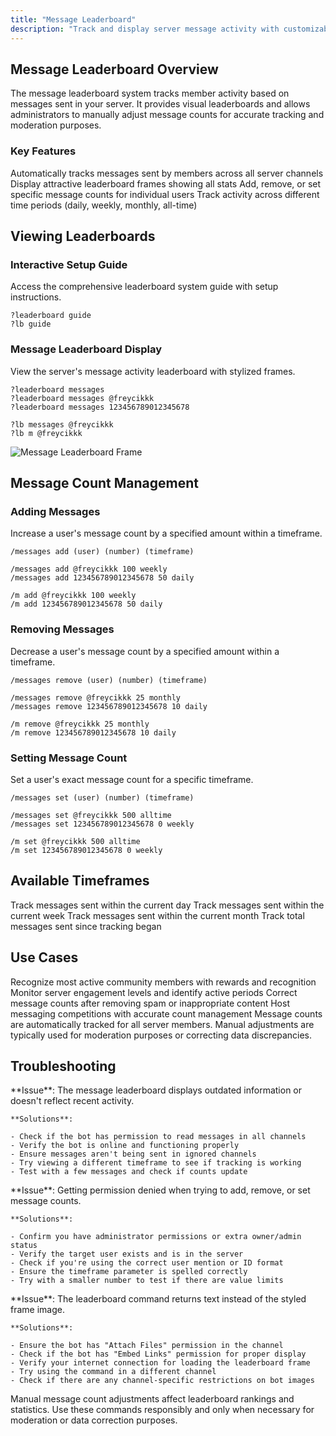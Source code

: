 ```yaml
---
title: "Message Leaderboard"
description: "Track and display server message activity with customizable leaderboards and manual message count management for members."
---
```


## Message Leaderboard Overview

The message leaderboard system tracks member activity based on messages sent in your server. It provides visual leaderboards and allows administrators to manually adjust message counts for accurate tracking and moderation purposes.

### Key Features

<Steps>
  <Step title="Activity Tracking">
    Automatically tracks messages sent by members across all server channels
  </Step>
  <Step title="Visual Leaderboards">
    Display attractive leaderboard frames showing all stats
  </Step>
  <Step title="Manual Management">
    Add, remove, or set specific message counts for individual users
  </Step>
  <Step title="Timeframe Options">
    Track activity across different time periods (daily, weekly, monthly, all-time)
  </Step>
</Steps>

## Viewing Leaderboards

### Interactive Setup Guide

Access the comprehensive leaderboard system guide with setup instructions.

```Unspecified Example
?leaderboard guide
?lb guide
```

### Message Leaderboard Display

View the server's message activity leaderboard with stylized frames.

<CodeGroup>

```Unspecified Example
?leaderboard messages
?leaderboard messages @freycikkk
?leaderboard messages 123456789012345678
```


```Unspecified Aliases
?lb messages @freycikkk
?lb m @freycikkk
```

</CodeGroup>

<Frame>
  <img
    src="/images/messages-lb.png"
    style={{ width:"100%" }}
    className="mx-auto"
    alt="Message Leaderboard Frame"
    title="Message Leaderboard Display"
  />
</Frame>

## Message Count Management

### Adding Messages

Increase a user's message count by a specified amount within a timeframe.

<CodeGroup>

```Unspecified Example
/messages add (user) (number) (timeframe)
```


```Unspecified Syntax
/messages add @freycikkk 100 weekly
/messages add 123456789012345678 50 daily
```


```Aliases
/m add @freycikkk 100 weekly
/m add 123456789012345678 50 daily
```

</CodeGroup>

### Removing Messages

Decrease a user's message count by a specified amount within a timeframe.

<CodeGroup>

```Unspecified Example
/messages remove (user) (number) (timeframe)
```


```Unspecified Syntax
/messages remove @freycikkk 25 monthly
/messages remove 123456789012345678 10 daily
```


```Aliases
/m remove @freycikkk 25 monthly
/m remove 123456789012345678 10 daily
```

</CodeGroup>

### Setting Message Count

Set a user's exact message count for a specific timeframe.

<CodeGroup>

```Unspecified Example
/messages set (user) (number) (timeframe)
```


```Unspecified Syntax
/messages set @freycikkk 500 alltime
/messages set 123456789012345678 0 weekly
```


```Aliases
/m set @freycikkk 500 alltime
/m set 123456789012345678 0 weekly
```

</CodeGroup>

## Available Timeframes

<CardGroup cols={2}>
  <Card title="Daily">
    Track messages sent within the current day
  </Card>
  <Card title="Weekly">
    Track messages sent within the current week
  </Card>
  <Card title="Monthly">
    Track messages sent within the current month
  </Card>
  <Card title="All-time">
    Track total messages sent since tracking began
  </Card>
</CardGroup>

## Use Cases

<CardGroup cols={2}>
  <Card title="Activity Rewards">
    Recognize most active community members with rewards and recognition
  </Card>
  <Card title="Engagement Tracking">
    Monitor server engagement levels and identify active periods
  </Card>
  <Card title="Moderation Adjustments">
    Correct message counts after removing spam or inappropriate content
  </Card>
  <Card title="Event Competitions">
    Host messaging competitions with accurate count management
  </Card>
</CardGroup>

<Note>
  Message counts are automatically tracked for all server members. Manual adjustments are typically used for moderation purposes or correcting data discrepancies.
</Note>

## Troubleshooting

<AccordionGroup>
  <Accordion title="Leaderboard not updating - Message counts not changing">
    **Issue**: The message leaderboard displays outdated information or doesn't reflect recent activity.

    **Solutions**:

    - Check if the bot has permission to read messages in all channels
    - Verify the bot is online and functioning properly
    - Ensure messages aren't being sent in ignored channels
    - Try viewing a different timeframe to see if tracking is working
    - Test with a few messages and check if counts update
  </Accordion>
  <Accordion title="Cannot modify message counts - Permission errors">
    **Issue**: Getting permission denied when trying to add, remove, or set message counts.

    **Solutions**:

    - Confirm you have administrator permissions or extra owner/admin status
    - Verify the target user exists and is in the server
    - Check if you're using the correct user mention or ID format
    - Ensure the timeframe parameter is spelled correctly
    - Try with a smaller number to test if there are value limits
  </Accordion>
  <Accordion title="Leaderboard frame not displaying - Visual issues">
    **Issue**: The leaderboard command returns text instead of the styled frame image.

    **Solutions**:

    - Ensure the bot has "Attach Files" permission in the channel
    - Check if the bot has "Embed Links" permission for proper display
    - Verify your internet connection for loading the leaderboard frame
    - Try using the command in a different channel
    - Check if there are any channel-specific restrictions on bot images
  </Accordion>
</AccordionGroup>

<Warning>
  Manual message count adjustments affect leaderboard rankings and statistics. Use these commands responsibly and only when necessary for moderation or data correction purposes.
</Warning>